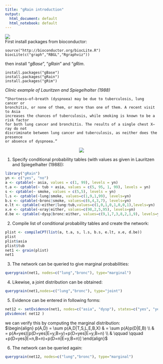 ```yaml
---
title: "gRain introduction"
output:
  html_document: default
  html_notebook: default
---
```

![](./wheat.jpg)<br/>
First install packages from bioconductor:
```
source("http://bioconductor.org/biocLite.R")
biocLite(c("graph","RBGL","Rgraphviz"))
```
then install "*gBase*", "*gRain*" and "*gRim*.
```
install.packages("gBase")
install.packages("gRain")
install.packages("gRim")
```
*Clinic example of Lauritzen and Spiegelhalter (1988)*
        
    “Shortness–of–breath (dyspnoea) may be due to tuberculosis, lung cancer or
    bronchitis, or none of them, or more than one of them. A recent visit to Asia
    increases the chances of tuberculosis, while smoking is known to be a risk factor
    for both lung cancer and bronchitis. The results of a single chest X–ray do not
    discriminate between lung cancer and tuberculosis, as neither does the presence
    or absence of dyspnoea.”
<center> ![](./clinic.png) </center> 

1. Specify conditional probability tables (with values as given in Lauritzen and Spiegelhalter
(1988)):
```r
library("gRain")
yn <- c("yes", "no")
a <- cptable(~ asia, values = c(1, 99), levels = yn)
t.a <- cptable(~ tub + asia, values = c(5, 95, 1, 99), levels = yn)
s <- cptable(~ smoke, values = c(5,5), levels = yn)
l.s <- cptable(~lung|smoke, values=c(1,9,1,99), levels=yn)
b.s <- cptable(~bronc|smoke, values=c(6,4,3,7), levels=yn)
e.lt <- cptable(~either|lung:tub,values=c(1,0,1,0,1,0,0,1),levels=yn)
x.e <- cptable(~xray|either, values=c(98,2,5,95), levels=yn)
d.be <- cptable(~dysp|bronc:either, values=c(9,1,7,3,8,2,1,9), levels=yn)
```
2. Compile list of conditional probability tables and create the network:
```r
plist <- compileCPT(list(a, t.a, s, l.s, b.s, e.lt, x.e, d.be))
plist
plist$asia
plist$tub
net1 <- grain(plist)
net1
```
3. The network can be queried to give marginal probabilities:
```r
querygrain(net1, nodes=c("lung","bronc"), type="marginal")
```
4. Likewise, a joint distribution can be obtained:
```r
querygrain(net1,nodes=c("lung","bronc"), type="joint")
```
5. Evidence can be entered in following forms:
```r
net12 <- setEvidence(net1, nodes=c("asia", "dysp"), states=c("yes", "yes"))
pEvidence( net12 )
```
we can verify this by computing the marginal distribution: <br/>
$\begin{align}
p(A,D) = \sum p(A,D|T,S,L,E,B,X) & = \sum p(A)p(D|E,B) \\
& = p(A=yes)[p(D=yes|E=y,B=y)+p(D=yes|E=y,B=n) \\ 
& \qquad \qquad +p(D=yes|E=n,B=n)+p(D=n|E=y,B=n)]
\end{align}$

6. The network can be queried again:
```r
querygrain(net12, nodes=c("lung","bronc"), type="marginal")
```















